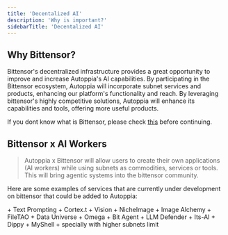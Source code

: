 ```yaml
---
title: 'Decentalized AI'
description: 'Why is important?'
sidebarTitle: 'Decentalized AI'
---
```


## Why Bittensor?
Bittensor's decentralized infrastructure provides a great opportunity to improve and increase Autoppia's AI capabilities. By participating in the Bittensor ecosystem, Autoppia will incorporate subnet services and products, enhancing our platform's functionality and reach. By leveraging bittensor's highly competitive solutions, Autoppia will enhance its capabilities and tools, offering more useful products.

<Note>If you dont know what is Bittensor, please check [this](https://bittensor.com/about) before continuing.</Note>

## Bittensor x AI Workers

> Autoppia x Bittensor will allow users to create their own applications (AI workers) while using subnets as commodities, services or tools. This will bring agentic systems into the bittensor community. 


Here are some examples of services that are currently under development on bittensor that could be added to Autoppia:

<AccordionGroup>
  <Accordion title="Language" icon="database">
    + Text Prompting
    + Cortex.t
  </Accordion>

  <Accordion title="Vision - LLMs" icon="image">
    + Vision
    + NicheImage
    + Image Alchemy
  </Accordion>

  <Accordion title="Storage" icon="hard-drive">
    + FileTAO
  </Accordion>

  <Accordion title="Web scraping & data analysis" icon="magnifying-glass">
    + Data Universe
    + Omega

  </Accordion>

  <Accordion title="Agentic Behaviour" icon="user">
    + Bit Agent
  </Accordion>

  <Accordion title="LLM protection & moderation" icon = "shield">
    + LLM Defender
    + Its-AI
  </Accordion>

   <Accordion title="Audio" icon = "file-audio">
    + Dippy
    + MyShell 
  </Accordion>

   <Accordion title="More to come" icon = "file-audio">
    + specially with higher subnets limit

  </Accordion>
</AccordionGroup>






